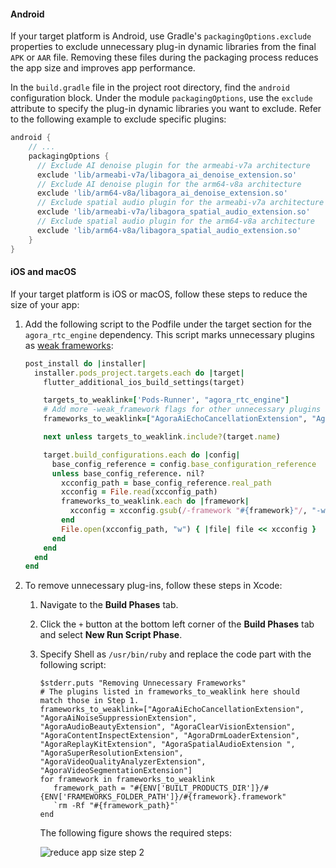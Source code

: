 
#### Android

If your target platform is Android, use Gradle's `packagingOptions.exclude` properties to exclude unnecessary plug-in dynamic libraries from the final `APK` or `AAR` file. Removing these files during the packaging process reduces the app size and improves app performance.

In the `build.gradle` file in the project root directory, find the `android` configuration block. Under the module `packagingOptions`, use the `exclude` attribute to specify the plug-in dynamic libraries you want to exclude. Refer to the following example to exclude specific plugins:

```groovy
android {
    // ...
    packagingOptions {
      // Exclude AI denoise plugin for the armeabi-v7a architecture
      exclude 'lib/armeabi-v7a/libagora_ai_denoise_extension.so'
      // Exclude AI denoise plugin for the arm64-v8a architecture
      exclude 'lib/arm64-v8a/libagora_ai_denoise_extension.so'
      // Exclude spatial audio plugin for the armeabi-v7a architecture
      exclude 'lib/armeabi-v7a/libagora_spatial_audio_extension.so'
      // Exclude spatial audio plugin for the arm64-v8a architecture
      exclude 'lib/arm64-v8a/libagora_spatial_audio_extension.so'
    }
}
```

#### iOS and macOS

If your target platform is iOS or macOS, follow these steps to reduce the size of your app:

1. Add the following script to the Podfile under the target section for the `agora_rtc_engine` dependency. This script marks unnecessary plugins as [weak frameworks](https://guides.cocoapods.org/syntax/podspec.html#weak_frameworks):

    ```ruby
    post_install do |installer|
      installer.pods_project.targets.each do |target|
        flutter_additional_ios_build_settings(target)

        targets_to_weaklink=['Pods-Runner', "agora_rtc_engine"]
        # Add more -weak_framework flags for other unnecessary plugins if needed
        frameworks_to_weaklink=["AgoraAiEchoCancellationExtension", "AgoraAiNoiseSuppressionExtension", "AgoraAudioBeautyExtension", "AgoraClearVisionExtension", "AgoraContentInspectExtension", "AgoraDrmLoaderExtension", "AgoraReplayKitExtension", "AgoraSpatialAudioExtension ", "AgoraSuperResolutionExtension", "AgoraVideoQualityAnalyzerExtension", "AgoraVideoSegmentationExtension"]

        next unless targets_to_weaklink.include?(target.name)

        target.build_configurations.each do |config|
          base_config_reference = config.base_configuration_reference
          unless base_config_reference. nil?
            xcconfig_path = base_config_reference.real_path
            xcconfig = File.read(xcconfig_path)
            frameworks_to_weaklink.each do |framework|
              xcconfig = xcconfig.gsub(/-framework "#{framework}"/, "-weak_framework \"#{framework}\"")
            end
            File.open(xcconfig_path, "w") { |file| file << xcconfig }
          end
        end
      end
    end
    ```

2. To remove unnecessary plug-ins, follow these steps in Xcode:

    1. Navigate to the **Build Phases** tab.
    2. Click the `+` button at the bottom left corner of the **Build Phases** tab and select **New Run Script Phase**.
    3. Specify Shell as `/usr/bin/ruby` and replace the code part with the following script:

        ```shell
        $stderr.puts "Removing Unnecessary Frameworks"
        # The plugins listed in frameworks_to_weaklink here should match those in Step 1.
        frameworks_to_weaklink=["AgoraAiEchoCancellationExtension", "AgoraAiNoiseSuppressionExtension", "AgoraAudioBeautyExtension", "AgoraClearVisionExtension", "AgoraContentInspectExtension", "AgoraDrmLoaderExtension", "AgoraReplayKitExtension", "AgoraSpatialAudioExtension ", "AgoraSuperResolutionExtension", "AgoraVideoQualityAnalyzerExtension", "AgoraVideoSegmentationExtension"]
        for framework in frameworks_to_weaklink
           framework_path = "#{ENV['BUILT_PRODUCTS_DIR']}/#{ENV['FRAMEWORKS_FOLDER_PATH']}/#{framework}.framework"
           `rm -Rf "#{framework_path}"`
        end
        ```
        The following figure shows the required steps:

        ![reduce app size step 2](/images/video-sdk/reduce-app-size-flutter-step-2.png)
